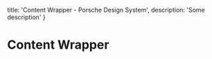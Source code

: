 
  title: 'Content Wrapper - Porsche Design System',
  description: 'Some description'
}

# Content Wrapper <ComponentStatus tagName="p-content-wrapper"></ComponentStatus>

<TableOfContents headings={[]} />

<Configurator tagName="p-content-wrapper" story={contentWrapperStory} />

